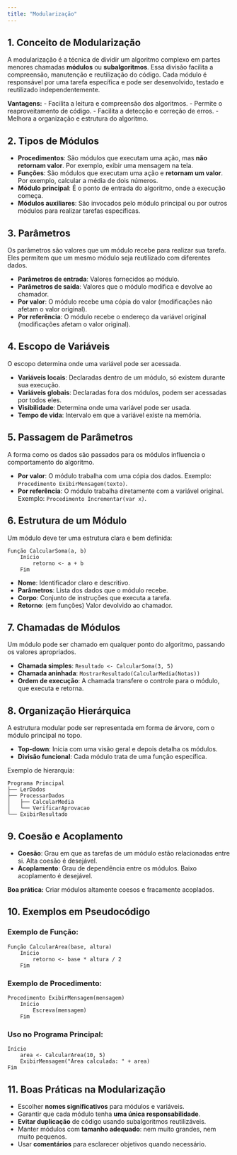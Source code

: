 ```yaml
---
title: "Modularização"
---
```



## 1. Conceito de Modularização
A modularização é a técnica de dividir um algoritmo complexo em partes menores chamadas **módulos** ou **subalgoritmos**. Essa divisão facilita a compreensão, manutenção e reutilização do código. Cada módulo é responsável por uma tarefa específica e pode ser desenvolvido, testado e reutilizado independentemente.

**Vantagens:**
- Facilita a leitura e compreensão dos algoritmos.
- Permite o reaproveitamento de código.
- Facilita a detecção e correção de erros.
- Melhora a organização e estrutura do algoritmo.

## 2. Tipos de Módulos
- **Procedimentos**: São módulos que executam uma ação, mas **não retornam valor**. Por exemplo, exibir uma mensagem na tela.
- **Funções**: São módulos que executam uma ação e **retornam um valor**. Por exemplo, calcular a média de dois números.
- **Módulo principal**: É o ponto de entrada do algoritmo, onde a execução começa.
- **Módulos auxiliares**: São invocados pelo módulo principal ou por outros módulos para realizar tarefas específicas.

## 3. Parâmetros
Os parâmetros são valores que um módulo recebe para realizar sua tarefa. Eles permitem que um mesmo módulo seja reutilizado com diferentes dados.

- **Parâmetros de entrada**: Valores fornecidos ao módulo.
- **Parâmetros de saída**: Valores que o módulo modifica e devolve ao chamador.
- **Por valor**: O módulo recebe uma cópia do valor (modificações não afetam o valor original).
- **Por referência**: O módulo recebe o endereço da variável original (modificações afetam o valor original).

## 4. Escopo de Variáveis
O escopo determina onde uma variável pode ser acessada.

- **Variáveis locais**: Declaradas dentro de um módulo, só existem durante sua execução.
- **Variáveis globais**: Declaradas fora dos módulos, podem ser acessadas por todos eles.
- **Visibilidade**: Determina onde uma variável pode ser usada.
- **Tempo de vida**: Intervalo em que a variável existe na memória.

## 5. Passagem de Parâmetros
A forma como os dados são passados para os módulos influencia o comportamento do algoritmo.

- **Por valor**: O módulo trabalha com uma cópia dos dados. Exemplo: `Procedimento ExibirMensagem(texto)`.
- **Por referência**: O módulo trabalha diretamente com a variável original. Exemplo: `Procedimento Incrementar(var x)`.

## 6. Estrutura de um Módulo
Um módulo deve ter uma estrutura clara e bem definida:

```
Função CalcularSoma(a, b)
    Início
        retorno <- a + b
    Fim
```

- **Nome**: Identificador claro e descritivo.
- **Parâmetros**: Lista dos dados que o módulo recebe.
- **Corpo**: Conjunto de instruções que executa a tarefa.
- **Retorno**: (em funções) Valor devolvido ao chamador.

## 7. Chamadas de Módulos
Um módulo pode ser chamado em qualquer ponto do algoritmo, passando os valores apropriados.

- **Chamada simples**: `Resultado <- CalcularSoma(3, 5)`
- **Chamada aninhada**: `MostrarResultado(CalcularMedia(Notas))`
- **Ordem de execução**: A chamada transfere o controle para o módulo, que executa e retorna.

## 8. Organização Hierárquica
A estrutura modular pode ser representada em forma de árvore, com o módulo principal no topo.

- **Top-down**: Inicia com uma visão geral e depois detalha os módulos.
- **Divisão funcional**: Cada módulo trata de uma função específica.

Exemplo de hierarquia:
```
Programa Principal
├── LerDados
├── ProcessarDados
│   ├── CalcularMedia
│   └── VerificarAprovacao
└── ExibirResultado
```

## 9. Coesão e Acoplamento
- **Coesão**: Grau em que as tarefas de um módulo estão relacionadas entre si. Alta coesão é desejável.
- **Acoplamento**: Grau de dependência entre os módulos. Baixo acoplamento é desejável.

**Boa prática:** Criar módulos altamente coesos e fracamente acoplados.

## 10. Exemplos em Pseudocódigo

### Exemplo de Função:
```
Função CalcularArea(base, altura)
    Início
        retorno <- base * altura / 2
    Fim
```

### Exemplo de Procedimento:
```
Procedimento ExibirMensagem(mensagem)
    Início
        Escreva(mensagem)
    Fim
```

### Uso no Programa Principal:
```
Início
    area <- CalcularArea(10, 5)
    ExibirMensagem("Área calculada: " + area)
Fim
```

## 11. Boas Práticas na Modularização
- Escolher **nomes significativos** para módulos e variáveis.
- Garantir que cada módulo tenha **uma única responsabilidade**.
- **Evitar duplicação** de código usando subalgoritmos reutilizáveis.
- Manter módulos com **tamanho adequado**: nem muito grandes, nem muito pequenos.
- Usar **comentários** para esclarecer objetivos quando necessário.